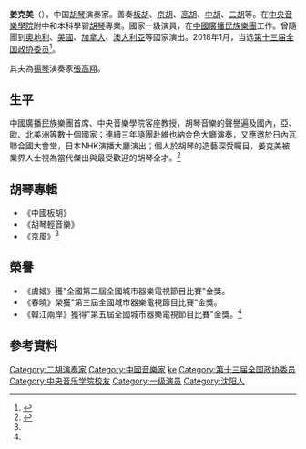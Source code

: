 '''姜克美'''（{{bd|？||}}），中国[[胡琴|胡琴]]演奏家。善奏[[板胡|板胡]]、[[京胡|京胡]]、[[高胡|高胡]]、[[中胡|中胡]]、[[二胡|二胡]]等。在[[中央音樂學院|中央音樂學院]]附中和本科學習[[胡琴|胡琴]]專業。國家一級演員，在[[中國廣播民族樂團|中國廣播民族樂團]]工作。曾隨團到[[奧地利|奧地利]]、[[美國|美國]]、[[加拿大|加拿大]]、[[澳大利亞|澳大利亞]]等國家演出。2018年1月，当选[[中国人民政治协商会议第十三届全国委员会委员名单|第十三届全国政协委员]]<ref>{{Cite web|url=http://sports.163.com/18/0126/06/D92BRKK400051C89.html|title=中国人民政治协商会议第十三届全国委员会委员名单|accessdate=2018-01-26|last=|work=网易|archive-url=https://web.archive.org/web/20180127143232/http://sports.163.com/18/0126/06/D92BRKK400051C89.html|archive-date=2018-01-27|dead-url=yes}}</ref>。

其夫為[[揚琴|揚琴]]演奏家[[張高翔|張高翔]]。

==生平==
中國廣播民族樂團首席、中央音樂學院客座教授，胡琴音樂的聲譽遍及國內，亞、歐、北美洲等數十個國家；連續三年隨團赴維也納金色大廳演奏，又應邀於日內瓦聯合國大會堂，日本NHK演播大廳演出；個人於胡琴的造藝深受矚目，姜克美被業界人士視為當代傑出與最受歡迎的胡琴全才。<ref name="二胡名家">{{Cite web |url=http://www.erhuwang.info/mingjia/1-3.html |title=姜克美-二胡名家-二胡网 |accessdate=2019-09-23 |archive-date=2019-11-09 |archive-url=https://web.archive.org/web/20191109182624/http://www.erhuwang.info/mingjia/1-3.html |dead-url=no }}</ref>

==胡琴專輯==
*《中國板胡》
*《胡琴輕音樂》
*《京風》<ref name="二胡名家"/>

==榮譽==
*《虞姬》獲"全國第二屆全國城市器樂電視節目比賽"金獎。
*《春曉》榮獲"第三屆全國城市器樂電視節目比賽"金獎。
*《韓江兩岸》獲得"第五屆全國城市器樂電視節目比賽"金獎。<ref name="二胡名家"/>

==參考資料==
{{reflist}}

{{DEFAULTSORT:Jiang kemei}}
[[Category:二胡演奏家|Category:二胡演奏家]]
[[Category:中國音樂家|Category:中國音樂家]]
[[Category:姜姓|ke]]
[[Category:第十三届全国政协委员|Category:第十三届全国政协委员]]
[[Category:中央音乐学院校友|Category:中央音乐学院校友]]
[[Category:一级演员|Category:一级演员]]
[[Category:沈阳人|Category:沈阳人]]